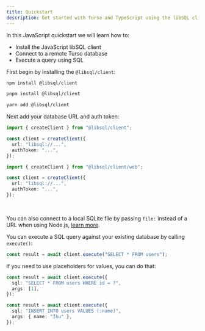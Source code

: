 ```yaml
---
title: Quickstart
description: Get started with Turso and TypeScript using the libSQL client in a few simple steps
---
```


In this JavaScript quickstart we will learn how to:

- Install the JavaScript libSQL client
- Connect to a remote Turso database
- Execute a query using SQL

<Steps>
  <Step title="Install @libsql/client">

First begin by installing the `@libsql/client`:

<CodeGroup>

```bash npm
npm install @libsql/client
```

```bash pnpm
pnpm install @libsql/client
```

```bash yarn
yarn add @libsql/client
```

</CodeGroup>

  </Step>
  <Step title="Initialize a new client">
    Next add your database URL and auth token:

<CodeGroup>

```ts Node.js
import { createClient } from "@libsql/client";

const client = createClient({
  url: "libsql://...",
  authToken: "...",
});
```

```ts Edge Runtimes
import { createClient } from "@libsql/client/web";

const client = createClient({
  url: "libsql://...",
  authToken: "...",
});
```

</CodeGroup>

<br />

<Info>

You can also connect to a local SQLite file by passing `file:` instead of a URL when using Node.js, [learn
more](/local-development#sqlite).

</Info>

  </Step>
  <Step title="Execute a query using SQL">

You can execute a SQL query against your existing database by calling `execute()`:

```ts
const result = await client.execute("SELECT * FROM users");
```

If you need to use placeholders for values, you can do that:

<CodeGroup>

```ts Positional
const result = await client.execute({
  sql: "SELECT * FROM users WHERE id = ?",
  args: [1],
});
```

```ts Named
const result = await client.execute({
  sql: "INSERT INTO users VALUES (:name)",
  args: { name: "Iku" },
});
```

</CodeGroup>

  </Step>
</Steps>
